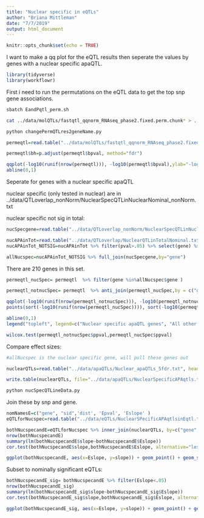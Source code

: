 ```yaml
---
title: "Nuclear specific in eQTLs"
author: "Briana Mittleman"
date: "7/7/2019"
output: html_document
---
```


```r
knitr::opts_chunk$set(echo = TRUE)
```

I want to make a qq plot for the eQTL results then seperate the values by genes with a nuclear specific apaQTL.


```r
library(tidyverse)
library(workflowr)


```

First i need to run the permutations on the eQTL data to get the top snp gene associations.
```bash
sbatch EandPqtl_perm.sh
```


```bash
cat ../data/molQTLs/fastqtl_qqnorm_RNAseq_phase2.fixed.perm.chunk* > ../data/molQTLs/fastqtl_qqnorm_RNAseq_phase2.fixed.perm.AllNomRes.txt

python changePermQTLres2geneName.py
```

```r
permeqtl=read.table("../data/molQTLs/fastqtl_qqnorm_RNAseq_phase2.fixed.perm.AllNomRes.GeneName.txt", col.names = c("gene", "nvar","shape1", "shape2", "dummy", "RSID", "dist","nomPval","slope","ppval", "bpval"),stringsAsFactors = F)

permeqtl$bh=p.adjust(permeqtl$bpval, method="fdr")
```


```r
qqplot(-log10(runif(nrow(permeqtl))), -log10(permeqtl$bpval),ylab="-log10 expression permuted pvalue", xlab="Uniform expectation", main="eQTL")
abline(0,1)
```
Seperate for genes with a nuclear specific apaQTL  

nuclear specific (only tested in nuclear) are in ../data/QTLoverlap_nonNorm/NuclearSpecQTLinNuclearNominal_nonNorm.txt 

nuclear specific not sig in total:


```r
nucSpecgene=read.table("../data/QTLoverlap_nonNorm/NuclearSpecQTLinNuclearNominal_nonNorm.txt",header = F, stringsAsFactors = F, col.names=c("peakID", "snp", "dist", "pval", "Originalslope")) %>% separate(peakID,into=c("gene","loc", "strand", "PAS"),sep="_") %>% select(gene) %>% unique()

nucAPAinTot=read.table("../data/QTLoverlap/NuclearQTLinTotalNominal.txt", header = F, stringsAsFactors = F, col.names=c("peakID", "snp", "dist", "pval", "slope")) %>% separate(peakID,into=c("chr", "start", "end", "geneID"),sep=":" ) %>% separate(geneID, into=c("gene", "loc", "strand", "peakNum"), sep="_")
nucAPAinTot_NOTSIG=nucAPAinTot %>% filter(pval>.05) %>% select(gene) %>% unique()

allNucspec=nucAPAinTot_NOTSIG %>% full_join(nucSpecgene,by="gene")

```

There are 210 genes in this set. 

```r
permeqtl_nucSpec= permeqtl  %>% filter(gene %in%allNucspec$gene )

permeqtl_notnucSpec= permeqtl  %>% anti_join(permeqtl_nucSpec,by = c("gene", "nvar", "shape1", "shape2", "dummy", "RSID", "dist", "nomPval", "slope", "ppval", "bpval", "bh"))
```



```r
qqplot(-log10(runif(nrow(permeqtl_notnucSpec))), -log10(permeqtl_notnucSpec$bpval),ylab="-log10 expression permuted pvalue", xlab="Uniform expectation", main="eQTL")
points(sort(-log10(runif(nrow(permeqtl_nucSpec)))), sort(-log10(permeqtl_nucSpec$bpval)),col= alpha("Red"))

abline(0,1)
legend("topleft", legend=c("Nuclear specific apaQTL genes", "All other genes"),col=c("red", "black"), pch=16,bty = 'n')
```
```r
wilcox.test(permeqtl_notnucSpec$ppval,permeqtl_nucSpec$ppval)
```

Compare effect sizes: 

```r
#allNucspec is the nuclear specific gene, will pull these genes out 

nuclearQTLs=read.table("../data/apaQTLs/Nuclear_apaQTLs_5fdr.txt", header = T,stringsAsFactors = F) %>% dplyr::rename( "gene"= Gene) %>% semi_join(allNucspec, by="gene")

write.table(nuclearQTLs, file="../data/apaQTLs/NuclearSpecificAPAqtls.txt", col.names = T, row.names = F, quote = F, sep="\t")
```

```bash
python nucSpecQTLineData.py
```

Join these by snp and gene.  

```r
nomNamesE=c("gene", "sid",'dist', 'Epval', 'Eslope' )
eQTLforNucspec=read.table("../data/eQTLs/NuclearSPecificAPAqtlsinEqtl.txt",stringsAsFactors = F, col.names = nomNamesE)

bothNucspecandE=eQTLforNucspec %>% inner_join(nuclearQTLs, by=c("gene", "sid"))
nrow(bothNucspecandE)
summary(lm(bothNucspecandE$slope~bothNucspecandE$Eslope))
cor.test(bothNucspecandE$slope,bothNucspecandE$Eslope, alternative="less")

```

```r
ggplot(bothNucspecandE, aes(x=Eslope, y=slope)) + geom_point() + geom_smooth(method="lm") + labs(x="eQTL effect size", y="apaQTL effect size", title="Effect size in eQTL for nuclear specific apaQTL")
```

Subset to nominally significant eQTLs: 

```r
bothNucspecandE_sig= bothNucspecandE %>% filter(Eslope<.05)
nrow(bothNucspecandE_sig)
summary(lm(bothNucspecandE_sig$slope~bothNucspecandE_sig$Eslope))
cor.test(bothNucspecandE_sig$slope,bothNucspecandE_sig$Eslope, alternative="less")

```
```r
ggplot(bothNucspecandE_sig, aes(x=Eslope, y=slope)) + geom_point() + geom_smooth(method="lm") + labs(x="eQTL effect size (nominally Sig)", y="apaQTL effect size", title="Effect size in eQTL for nuclear specific apaQTL")
```


